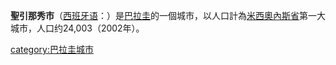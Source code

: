 {{Infobox Settlement
|official_name = 聖引那秀市
|native_name = San Ignacio Guazú
|image_skyline =
|image_caption = 
|image_size = 150 px
| image_flag = Flag of San Ignacio Guasu, Misiones.png
| image_seal =
|image_map              =
|mapsize                = 200px
|subdivision_type       = 國家
|subdivision_name       = [[巴拉圭|巴拉圭]]
|subdivision_type1      = 省份
|subdivision_name1      = [[米西奧內斯省_(巴拉圭)|米西奧內斯省]]
|leader_title           = 行政长官
|leader_name            = Mirena Salas de Ruíz (ANR)
|established_title      = 
|established_date       = 1609年12月28日
|area_total_km2           = 2020
|area_footnotes           = 
|population_as_of         = 2002
|population_total =320 782								
|population_density_km2   =
|timezone               = -4 GMT
|utc_offset             = 
|timezone_DST           = 
|utc_offset_DST         = 
|latd=26 |latm=53 |lats=12 |latNS=S
|longd=57|longm= 01|longs=42 |longEW=W
|elevation_m            = 
|postal_code_type       =
|postal_code            = 
|area_code              = (595) (82)   
|website                = http://www.sanignacioguazu.com.py/
}}


'''聖引那秀市'''（[[西班牙语|西班牙语]]：'''{{lang|es|San Ignacio}}'''）是[[巴拉圭共和國|巴拉圭]]的一個城市，以人口計為[[米西奧內斯省_(巴拉圭)|米西奧內斯省]]第一大城市，人口约24,003（2002年）。

[[category:巴拉圭城市|category:巴拉圭城市]]